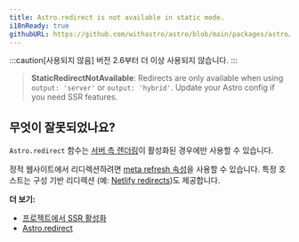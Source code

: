 ```yaml
---
title: Astro.redirect is not available in static mode.
i18nReady: true
githubURL: https://github.com/withastro/astro/blob/main/packages/astro/src/core/errors/errors-data.ts
---
```


:::caution[사용되지 않음]
버전 2.6부터 더 이상 사용되지 않습니다.
:::

> **StaticRedirectNotAvailable**: Redirects are only available when using `output: 'server'` or `output: 'hybrid'`. Update your Astro config if you need SSR features.

## 무엇이 잘못되었나요?

`Astro.redirect` 함수는 [서버 측 렌더링](/ko/guides/on-demand-rendering/)이 활성화된 경우에만 사용할 수 있습니다.

정적 웹사이트에서 리디렉션하려면 [meta refresh 속성](https://developer.mozilla.org/ko/docs/Web/HTML/Element/meta)을 사용할 수 있습니다. 특정 호스트는 구성 기반 리디렉션 (예: [Netlify redirects](https://docs.netlify.com/routing/redirects/))도 제공합니다.

**더 보기:**
-  [프로젝트에서 SSR 활성화](/ko/guides/on-demand-rendering/)
-  [Astro.redirect](/ko/reference/api-reference/#redirect)
